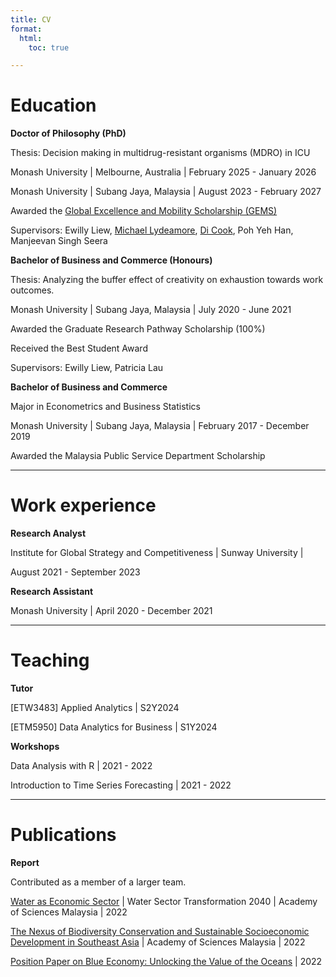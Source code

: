 ```yaml
---
title: CV
format:
  html: 
    toc: true

---
```


# Education

**Doctor of Philosophy (PhD)**

Thesis: Decision making in multidrug-resistant organisms (MDRO) in ICU

Monash University \| Melbourne, Australia \| February 2025 - January 2026

Monash University \| Subang Jaya, Malaysia \| August 2023 - February 2027

Awarded the [Global Excellence and Mobility Scholarship (GEMS)](https://www.monash.edu.my/research/support-and-scholarships/gems-scholarship)

Supervisors: Ewilly Liew, [Michael Lydeamore](https://www.michaellydeamore.com/), [Di Cook](https://www.dicook.org/), Poh Yeh Han, Manjeevan Singh Seera


**Bachelor of Business and Commerce (Honours)**

Thesis: Analyzing the buffer effect of creativity on exhaustion towards work outcomes.

Monash University \| Subang Jaya, Malaysia \| July 2020 - June 2021

Awarded the Graduate Research Pathway Scholarship (100%)

Received the Best Student Award

Supervisors: Ewilly Liew, Patricia Lau


**Bachelor of Business and Commerce**

Major in Econometrics and Business Statistics

Monash University \| Subang Jaya, Malaysia \| February 2017 - December 2019

Awarded the Malaysia Public Service Department Scholarship

________________________________________________________________________
# Work experience

**Research Analyst**

Institute for Global Strategy and Competitiveness \| Sunway University \|

August 2021 - September 2023


**Research Assistant**

Monash University \| April 2020 - December 2021

_____________________________________________________________________________
# Teaching

**Tutor**

\[ETW3483\] Applied Analytics \| S2Y2024

\[ETM5950\] Data Analytics for Business \| S1Y2024


**Workshops**

Data Analysis with R \| 2021 - 2022

Introduction to Time Series Forecasting \| 2021 - 2022

__________________________________________________________________________
# Publications

**Report**

Contributed as a member of a larger team.

[Water as Economic Sector](https://wst2040.my/wp-content/uploads/2022/06/WST2040-VOLUME-IX_WES.pdf) \| Water Sector Transformation 2040 \| Academy of Sciences Malaysia \| 2022

[The Nexus of Biodiversity Conservation and Sustainable Socioeconomic Development in Southeast Asia](https://www.akademisains.gov.my/asm-publication/nexus-of-biodiversity/) \| Academy of Sciences Malaysia \| 2022

[Position Paper on Blue Economy: Unlocking the Value of the Oceans](https://www.akademisains.gov.my/position-paper-on-blue-economy-unlocking-the-value-of-the-oceans/) \| 2022
